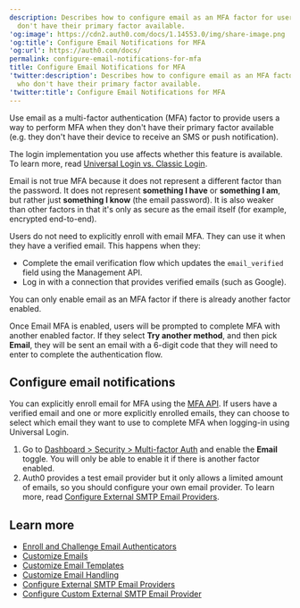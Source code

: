```yaml
---
description: Describes how to configure email as an MFA factor for users who
  don't have their primary factor available.
'og:image': https://cdn2.auth0.com/docs/1.14553.0/img/share-image.png
'og:title': Configure Email Notifications for MFA
'og:url': https://auth0.com/docs/
permalink: configure-email-notifications-for-mfa
title: Configure Email Notifications for MFA
'twitter:description': Describes how to configure email as an MFA factor for users
  who don't have their primary factor available.
'twitter:title': Configure Email Notifications for MFA
---
```

Use email as a <Tooltip tip="Multi-factor authentication (MFA): User authentication process that uses a factor in addition to username and password such as a code via SMS." cta="View Glossary" href="/glossary?term=multi-factor+authentication">multi-factor authentication</Tooltip> (MFA) factor to provide users a way to perform MFA when they don't have their primary factor available (e.g. they don't have their device to receive an SMS or push notification).

<Card title="Availability varies by login implementation">

The login implementation you use affects whether this feature is available. To learn more, read [Universal Login vs. Classic Login](/authenticate/login/auth0-universal-login/universal-login-vs-classic-login).

</Card>

Email is not true MFA because it does not represent a different factor than the password. It does not represent **something I have** or **something I am**, but rather just **something I know** (the email password). It is also weaker than other factors in that it's only as secure as the email itself (for example, encrypted end-to-end).

Users do not need to explicitly enroll with email MFA. They can use it when they have a verified email. This happens when they:

* Complete the email verification flow which updates the `email_verified` field using the <Tooltip tip="Management API: A product to allow customers to perform administrative tasks." cta="View Glossary" href="/glossary?term=Management+API">Management API</Tooltip>.
* Log in with a connection that provides verified emails (such as Google).

You can only enable email as an MFA factor if there is already another factor enabled.

Once Email MFA is enabled, users will be prompted to complete MFA with another enabled factor. If they select **Try another method**, and then pick **Email**, they will be sent an email with a 6-digit code that they will need to enter to complete the authentication flow.

## Configure email notifications

You can explicitly enroll email for MFA using the [MFA API](/secure/multi-factor-authentication/authenticate-using-ropg-flow-with-mfa/enroll-and-challenge-email-authenticators). If users have a verified email and one or more explicitly enrolled emails, they can choose to select which email they want to use to complete MFA when logging-in using <Tooltip tip="Universal Login: Your application redirects to Universal Login, hosted on Auth0's Authorization Server, to verify a user's identity." cta="View Glossary" href="/glossary?term=Universal+Login">Universal Login</Tooltip>.

1. Go to [Dashboard > Security > Multi-factor Auth](https://manage.auth0.com/#/multifactor-auth) and enable the **Email** toggle.
   You will only be able to enable it if there is another factor enabled.
2. Auth0 provides a test email provider but it only allows a limited amount of emails, so you should configure your own email provider. To learn more, read [Configure External SMTP Email Providers](/customize/email/smtp-email-providers).

## Learn more

* [Enroll and Challenge Email Authenticators](/secure/multi-factor-authentication/authenticate-using-ropg-flow-with-mfa/enroll-and-challenge-email-authenticators)
* [Customize Emails](/customize/email)
* [Customize Email Templates](/customize/email/email-templates)
* [Customize Email Handling](/customize/email/manage-email-flow)
* [Configure External SMTP Email Providers](/customize/email/smtp-email-providers)
* [Configure Custom External SMTP Email Provider](/customize/email/smtp-email-providers/configure-custom-external-smtp-email-provider)
